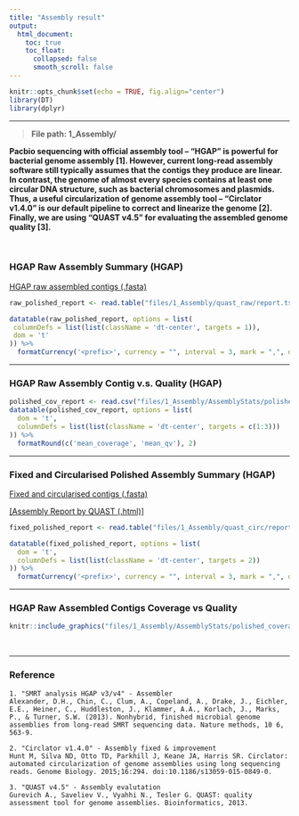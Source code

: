 ```yaml
---
title: "Assembly result"
output:
  html_document:
    toc: true
    toc_float:
      collapsed: false
      smooth_scroll: false
---
```


```r
knitr::opts_chunk$set(echo = TRUE, fig.align="center")
library(DT)
library(dplyr)
```

***

> __File path: 1_Assembly/__

__Pacbio sequencing with official assembly tool – “HGAP” is powerful for bacterial genome assembly [1]. However, current long-read assembly software still typically assumes that the contigs they produce are linear. In contrast, the genome of almost every species contains at least one circular DNA structure, such as bacterial chromosomes and plasmids. Thus, a useful circularization of genome assembly tool – “Circlator v1.4.0” is our default pipeline to correct and linearize the genome [2]. Finally, we are using “QUAST v4.5” for evaluating the assembled genome quality [3].__

<br>

### HGAP Raw Assembly Summary (HGAP)

[HGAP raw assembled contigs (.fasta)](files/1_Assembly/<prefix>_polished_assembly.fasta)

```r
raw_polished_report <- read.table("files/1_Assembly/quast_raw/report.tsv", sep = '\t', header=T, row.names=1, check.names=F)

datatable(raw_polished_report, options = list(
 columnDefs = list(list(className = 'dt-center', targets = 1)), 
 dom = 't'
)) %>%
  formatCurrency('<prefix>', currency = "", interval = 3, mark = ",", digits=0)
```

***

### HGAP Raw Assembly Contig v.s. Quality (HGAP)

```r
polished_cov_report <- read.csv("files/1_Assembly/AssemblyStats/polished_coverage_vs_quality.csv", header=T, check.names=F)
datatable(polished_cov_report, options = list(
  dom = 't',
  columnDefs = list(list(className = 'dt-center', targets = c(1:3)))
)) %>%
  formatRound(c('mean_coverage', 'mean_qv'), 2)
```

***

### Fixed and Circularised Polished Assembly Summary (HGAP)

[Fixed and circularised contigs (.fasta)](files/3_Prokka/<prefix>.fna)

<a href="files/1_Assembly/quast_circ/report.html" target="_blank">[Assembly Report by QUAST (.html)]</a>

```r
fixed_polished_report <- read.table("files/1_Assembly/quast_circ/report.tsv", header=T, check.names=F, sep="\t")

datatable(fixed_polished_report, options = list(
  dom = 't',
  columnDefs = list(list(className = 'dt-center', targets = 2))
)) %>%
  formatCurrency('<prefix>', currency = "", interval = 3, mark = ",", digits=0)
```

***

### HGAP Raw Assembled Contigs Coverage vs Quality

```r
knitr::include_graphics("files/1_Assembly/AssemblyStats/polished_coverage_vs_quality.png")
```

<br>

***

### Reference
```
1. "SMRT analysis HGAP v3/v4" - Assembler
Alexander, D.H., Chin, C., Clum, A., Copeland, A., Drake, J., Eichler, E.E., Heiner, C., Huddleston, J., Klammer, A.A., Korlach, J., Marks, P., & Turner, S.W. (2013). Nonhybrid, finished microbial genome assemblies from long-read SMRT sequencing data. Nature methods, 10 6, 563-9.

2. "Circlator v1.4.0" - Assembly fixed & improvement
Hunt M, Silva ND, Otto TD, Parkhill J, Keane JA, Harris SR. Circlator: automated circularization of genome assemblies using long sequencing reads. Genome Biology. 2015;16:294. doi:10.1186/s13059-015-0849-0.

3. "QUAST v4.5" - Assembly evalutation
Gurevich A., Saveliev V., Vyahhi N., Tesler G. QUAST: quality assessment tool for genome assemblies. Bioinformatics, 2013.
```
